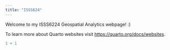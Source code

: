 ```yaml
---
title: "ISSS624"
---
```


Welcome to my ISSS6224 Geospatial Analytics webpage! :)

To learn more about Quarto websites visit <https://quarto.org/docs/websites>.

```r
1 + 1
```
